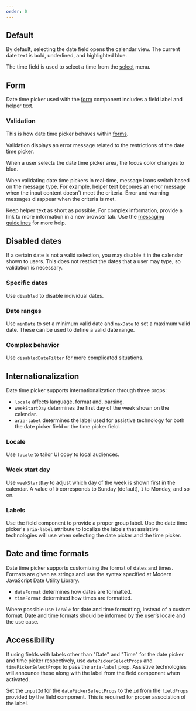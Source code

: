 ```yaml
---
order: 0
---
```



## Default

By default, selecting the date field opens the calendar view. The current date text is bold, underlined, and highlighted blue.

The time field is used to select a time from the [select](/components/select) menu.

<Example Component={DateTimePickerDefault} packageName="@atlaskit/datetime-picker" />

## Form

Date time picker used with the [form](/components/form) component includes a field label and helper text.

<Example Component={DateTimePickerForm} packageName="@atlaskit/datetime-picker" />

### Validation

This is how date time picker behaves within [forms](components/form/).

Validation displays an error message related to the restrictions of the date time picker.

When a user selects the date time picker area, the focus color changes to blue.

When validating date time pickers in real-time, message icons switch based on the message type. For example, helper text becomes an error message when the input content doesn't meet the criteria. Error and warning messages disappear when the criteria is met.

Keep helper text as short as possible. For complex information, provide a link to more information in a new browser tab. Use the [messaging guidelines](/content/messaging-guidelines) for more help.

<Example Component={DateTimePickerValidation} packageName="@atlaskit/datetime-picker" />

## Disabled dates

If a certain date is not a valid selection, you may disable it in the calendar shown to users. This does not restrict the dates that a user may type, so validation is necessary.

### Specific dates

Use `disabled` to disable individual dates.

<Example Component={DateTimePickerDisable} packageName="@atlaskit/datetime-picker" />

### Date ranges

Use `minDate` to set a minimum valid date and `maxDate` to set a maximum valid date. These can be used to define a valid date range.

<Example Component={DateTimePickerDisableRange} packageName="@atlaskit/datetime-picker" />

### Complex behavior

Use `disabledDateFilter` for more complicated situations.

<Example Component={DateTimePickerDisableComplex} packageName="@atlaskit/datetime-picker" />

## Internationalization

Date time picker supports internationalization through three props:

- `locale` affects language, format and, parsing.
- `weekStartDay` determines the first day of the week shown on the calendar.
- `aria-label` determines the label used for assistive technology for both the date picker field or the time picker field.

### Locale

Use `locale` to tailor UI copy to local audiences.

<Example Component={DateTimePickerLocale} packageName="@atlaskit/datetime-picker" />

### Week start day

Use `weekStartDay` to adjust which day of the week is shown first in the calendar. A value of `0` corresponds to Sunday (default), `1` to Monday, and so on.

<Example Component={DateTimePickerWeekStartDay} packageName="@atlaskit/datetime-picker" />

### Labels

Use the field component to provide a proper group label. Use the date time picker's `aria-label` attribute to localize the labels that assistive technologies will use when selecting the date picker and the time picker.

<Example Component={DateTimePickerLabel} packageName="@atlaskit/datetime-picker" />

## Date and time formats

Date time picker supports customizing the format of dates and times. Formats are given as strings and use the syntax specified at Modern JavaScript Date Utility Library.

- `dateFormat` determines how dates are formatted.
- `timeFormat` determined how times are formatted.

Where possible use `locale` for date and time formatting, instead of a custom format. Date and time formats should be informed by the user’s locale and the use case.

<Example Component={DateTimePickerFormatting} packageName="@atlaskit/datetime-picker" />

## Accessibility

If using fields with labels other than "Date" and "Time" for the date picker and time picker respectively, use `datePickerSelectProps` and `timePickerSelectProps` to pass the `aria-label` prop. Assistive technologies will announce these along with the label from the field component when activated.

Set the `inputId` for the `datePickerSelectProps` to the `id` from the `fieldProps` provided by the field component. This is required for proper association of the label.

<Example Component={DateTimePickerFormAccessible} packageName="@atlaskit/datetime-picker" />
